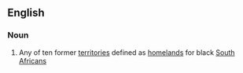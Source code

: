 ==English==

===Noun===
{{wikipedia}}
{{en-noun}}

# Any of ten former [[territory|territories]] defined as [[homeland]]s for black [[South African]]s
